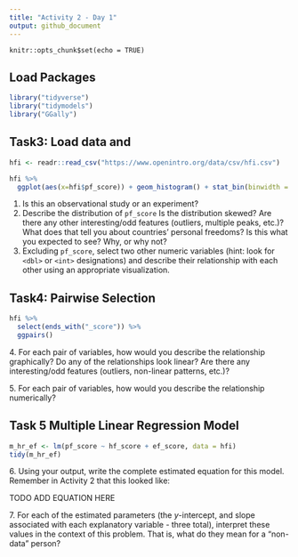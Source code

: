 ```yaml
---
title: "Activity 2 - Day 1"
output: github_document
---
```


```setup
knitr::opts_chunk$set(echo = TRUE)
```

## Load Packages

```r
library("tidyverse")
library("tidymodels")
library("GGally")
```

## Task3: Load data and

```r
hfi <- readr::read_csv("https://www.openintro.org/data/csv/hfi.csv")
```

```r

hfi %>%
  ggplot(aes(x=hfi$pf_score)) + geom_histogram() + stat_bin(binwidth = 0.5)
```

1.  Is this an observational study or an experiment?
2.  Describe the distribution of `pf_score` Is the distribution skewed? Are there any other interesting/odd features (outliers, multiple peaks, etc.)? What does that tell you about countries' personal freedoms? Is this what you expected to see? Why, or why not?
3.  Excluding `pf_score`, select two other numeric variables (hint: look for `<dbl>` or `<int>` designations) and describe their relationship with each other using an appropriate visualization.

## Task4: Pairwise Selection

```r

hfi %>% 
  select(ends_with("_score")) %>% 
  ggpairs()
```

4\. For each pair of variables, how would you describe the relationship graphically? Do any of the relationships look linear? Are there any interesting/odd features (outliers, non-linear patterns, etc.)?

5\. For each pair of variables, how would you describe the relationship numerically?

## Task 5 Multiple Linear Regression Model

```r

m_hr_ef <- lm(pf_score ~ hf_score + ef_score, data = hfi)
tidy(m_hr_ef)
```

6\. Using your output, write the complete estimated equation for this model. Remember in Activity 2 that this looked like:

TODO ADD EQUATION HERE

7\. For each of the estimated parameters (the *y*-intercept, and slope associated with each explanatory variable - three total), interpret these values in the context of this problem. That is, what do they mean for a "non-data" person?

